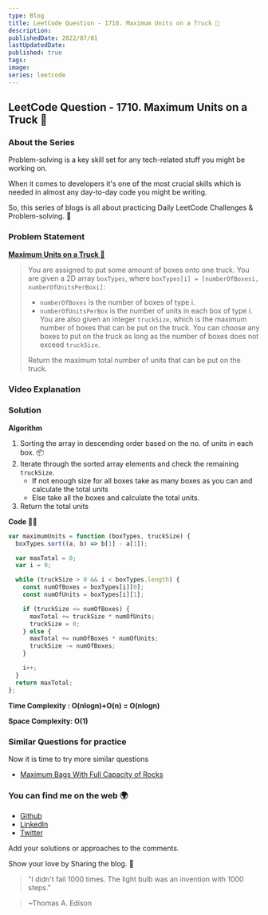 ```yaml
---
type: Blog
title: LeetCode Question - 1710. Maximum Units on a Truck 🚛
description:
publishedDate: 2022/07/01
lastUpdatedDate:
published: true
tags:
image:
series: leetcode
---
```


## LeetCode Question - 1710. Maximum Units on a Truck 🚛

### About the Series

Problem-solving is a key skill set for any tech-related stuff you might be working on.

When it comes to developers it's one of the most crucial skills which is needed in almost any day-to-day code you might be writing.

So, this series of blogs is all about practicing Daily LeetCode Challenges & Problem-solving. 🚀

### Problem Statement

[**Maximum Units on a Truck 🚛**](https://leetcode.com/problems/maximum-units-on-a-truck)

> You are assigned to put some amount of boxes onto one truck. You are given a 2D array `boxTypes`, where `boxTypes[i] = [numberOfBoxesi, numberOfUnitsPerBoxi]`:
>
> - `numberOfBoxes` is the number of boxes of type i.
> - `numberOfUnitsPerBox` is the number of units in each box of type i.
>   You are also given an integer `truckSize`, which is the maximum number of boxes that can be put on the truck. You can choose any boxes to put on the truck as long as the number of boxes does not exceed `truckSize`.
>
> Return the maximum total number of units that can be put on the truck.

### Video Explanation

<YouTubeEmbed slugHash="mx1Z7PszOkU" />

### Solution

**Algorithm**

1. Sorting the array in descending order based on the no. of units in each box. 📦
2. Iterate through the sorted array elements and check the remaining `truckSize`.
   - If not enough size for all boxes take as many boxes as you can and calculate the total units
   - Else take all the boxes and calculate the total units.
3. Return the total units

**Code 🧑‍💻**

```js
var maximumUnits = function (boxTypes, truckSize) {
  boxTypes.sort((a, b) => b[1] - a[1]);

  var maxTotal = 0;
  var i = 0;

  while (truckSize > 0 && i < boxTypes.length) {
    const numOfBoxes = boxTypes[i][0];
    const numOfUnits = boxTypes[i][1];

    if (truckSize <= numOfBoxes) {
      maxTotal += truckSize * numOfUnits;
      truckSize = 0;
    } else {
      maxTotal += numOfBoxes * numOfUnits;
      truckSize -= numOfBoxes;
    }

    i++;
  }
  return maxTotal;
};
```

**Time Complexity : O(nlogn)+O(n) = O(nlogn)**

**Space Complexity: O(1)**

### Similar Questions for practice

Now it is time to try more similar questions

- [Maximum Bags With Full Capacity of Rocks](https://leetcode.com/problems/maximum-bags-with-full-capacity-of-rocks/)

### You can find me on the web 🌍

- [Github](https://github.com/Souravdey777)
- [LinkedIn](https://www.linkedin.com/in/souravdey777)
- [Twitter](https://twitter.com/Souravdey777)

Add your solutions or approaches to the comments.

Show your love by Sharing the blog. 🤗

> "I didn't fail 1000 times. The light bulb was an invention with 1000 steps."

> ~Thomas A. Edison
